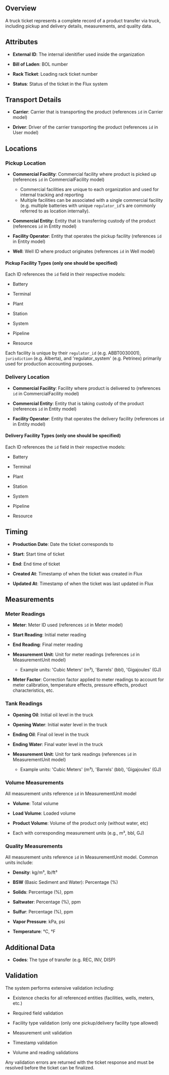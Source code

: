 ## Overview

A truck ticket represents a complete record of a product transfer via truck, including pickup and delivery details, measurements, and quality data.

## Attributes

* **External ID**: The internal idenitifier used inside the organization

* **Bill of Laden**: BOL number

* **Rack Ticket**: Loading rack ticket number

* **Status**: Status of the ticket in the Flux system

## Transport Details

* **Carrier**: Carrier that is transporting the product (references `id` in Carrier model)

* **Driver**: Driver of the carrier transporting the product (references `id` in User model)

## Locations

### Pickup Location

* **Commercial Facility**: Commercial facility where product is picked up (references `id` in CommercialFacility model)
  - Commercial facilities are unique to each organization and used for internal tracking and reporting
  - Multiple facilities can be associated with a single commercial facility (e.g. multiple batteries with unique `regulator_id`'s are commonly referred to as location internally).

* **Commercial Entity**: Entity that is transferring custody of the product (references `id` in Entity model)

* **Facility Operator**: Entity that operates the pickup facility (references `id` in Entity model)

* **Well**: Well ID where product originates (references `id` in Well model)

#### Pickup Facility Types (only one should be specified)

Each ID references the `id` field in their respective models:

* Battery

* Terminal

* Plant

* Station

* System

* Pipeline 

* Resource

Each facility is unique by their `regulator_id` (e.g. ABBT0030001), `jurisdiction` (e.g. Alberta), and 'regulator_system' (e.g. Petrinex) primarily used for production accounting purposes.

### Delivery Location

* **Commercial Facility**: Facility where product is delivered to (references `id` in CommercialFacility model)

* **Commercial Entity**: Entity that is taking custody of the product (references `id` in Entity model)

* **Facility Operator**: Entity that operates the delivery facility (references `id` in Entity model)

#### Delivery Facility Types (only one should be specified)

Each ID references the `id` field in their respective models:

* Battery

* Terminal

* Plant

* Station

* System 

* Pipeline 

* Resource

## Timing

* **Production Date**: Date the ticket corresponds to

* **Start**: Start time of ticket

* **End**: End time of ticket

* **Created At**: Timestamp of when the ticket was created in Flux

* **Updated At**: Timestamp of when the ticket was last updated in Flux

## Measurements

### Meter Readings

* **Meter**: Meter ID used (references `id` in Meter model)

* **Start Reading**: Initial meter reading

* **End Reading**: Final meter reading

* **Measurement Unit**: Unit for meter readings (references `id` in MeasurementUnit model)

  * Example units: 'Cubic Meters' (m³), 'Barrels' (bbl), 'Gigajoules' (GJ)

* **Meter Factor**: Correction factor applied to meter readings to account for meter calibration, temperature effects, pressure effects, product characteristics, etc.

### Tank Readings

* **Opening Oil**: Initial oil level in the truck

* **Opening Water**: Initial water level in the truck

* **Ending Oil**: Final oil level in the truck

* **Ending Water**: Final water level in the truck

* **Measurement Unit**: Unit for tank readings (references `id` in MeasurementUnit model)

  * Example units: 'Cubic Meters' (m³), 'Barrels' (bbl), 'Gigajoules' (GJ)

### Volume Measurements

All measurement units reference `id` in MeasurementUnit model

* **Volume**: Total volume

* **Load Volume**: Loaded volume

* **Product Volume**: Volume of the product only (without water, etc)

* Each with corresponding measurement units (e.g., m³, bbl, GJ)

### Quality Measurements

All measurement units reference `id` in MeasurementUnit model. Common units include:

* **Density**: kg/m³, lb/ft³

* **BSW** (Basic Sediment and Water): Percentage (%)

* **Solids**: Percentage (%), ppm

* **Saltwater**: Percentage (%), ppm

* **Sulfur**: Percentage (%), ppm

* **Vapor Pressure**: kPa, psi

* **Temperature**: °C, °F

## Additional Data

* **Codes**: The type of transfer (e.g. REC, INV, DISP)

## Validation

The system performs extensive validation including:

* Existence checks for all referenced entities (facilities, wells, meters, etc.)

* Required field validation

* Facility type validation (only one pickup/delivery facility type allowed)

* Measurement unit validation

* Timestamp validation

* Volume and reading validations

Any validation errors are returned with the ticket response and must be resolved before the ticket can be finalized.


